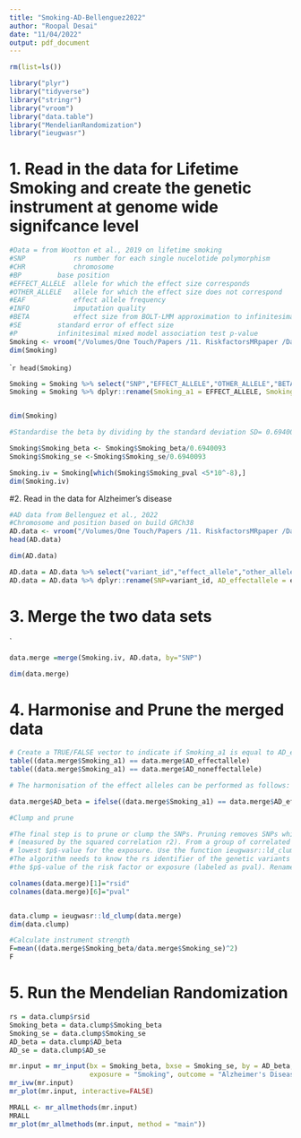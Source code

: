 ```yaml
---
title: "Smoking-AD-Bellenguez2022"
author: "Roopal Desai"
date: "11/04/2022"
output: pdf_document
---
```


```r
rm(list=ls())
```


```r
library("plyr") 
library("tidyverse")
library("stringr") 
library("vroom") 
library("data.table") 
library("MendelianRandomization") 
library("ieugwasr")
```

# 1. Read in the data for Lifetime Smoking and create the genetic instrument at genome wide signifcance level 

```r
#Data = from Wootton et al., 2019 on lifetime smoking
#SNP			rs number for each single nucelotide polymorphism
#CHR			chromosome
#BP			base position
#EFFECT_ALLELE	allele for which the effect size corresponds
#OTHER_ALLELE	allele for which the effect size does not correspond
#EAF			effect allele frequency
#INFO			imputation quality
#BETA			effect size from BOLT-LMM approximation to infinitesimal mixed model (unstandardised)
#SE			standard error of effect size
#P			infinitesimal mixed model association test p-value
Smoking <- vroom("/Volumes/One Touch/Papers /11. RiskfactorsMRpaper /Data/Smoking/Lifetime Smoking/2019.10.02 Lifetime Smoking GWAS Data Sheet 1.txt")
dim(Smoking)
```

````r
head(Smoking)
```

```r
Smoking = Smoking %>% select("SNP","EFFECT_ALLELE","OTHER_ALLELE","BETA","SE","P")
Smoking = Smoking %>% dplyr::rename(Smoking_a1 = EFFECT_ALLELE, Smoking_a2 = OTHER_ALLELE, Smoking_beta = BETA, Smoking_se = SE, Smoking_pval = P)


dim(Smoking)
```

```r
#Standardise the beta by dividing by the standard deviation SD= 0.6940093 (this is reported in the Readme file)

Smoking$Smoking_beta <- Smoking$Smoking_beta/0.6940093
Smoking$Smoking_se <-Smoking$Smoking_se/0.6940093
```

```r
Smoking.iv = Smoking[which(Smoking$Smoking_pval <5*10^-8),]
dim(Smoking.iv)
```
#2. Read in the data for Alzheimer's disease 

```r
#AD data from Bellenguez et al., 2022 
#Chromosome and position based on build GRCh38
AD.data <- vroom("/Volumes/One Touch/Papers /11. RiskfactorsMRpaper /Data/Alzheimer's Disease/Bellenguez 2022/GCST90027158_buildGRCh38.tsv")
head(AD.data)
```

```r
dim(AD.data)
```

```r
AD.data = AD.data %>% select("variant_id","effect_allele","other_allele","beta","standard_error","p_value")
AD.data = AD.data %>% dplyr::rename(SNP=variant_id, AD_effectallele = effect_allele, AD_noneffectallele = other_allele, AD_beta_not_aligned = beta, AD_se = standard_error, AD_pval = p_value)
```

# 3. Merge the two data sets 
`
```r
data.merge =merge(Smoking.iv, AD.data, by="SNP") 

dim(data.merge)
```

# 4. Harmonise and Prune the merged data 

```r

# Create a TRUE/FALSE vector to indicate if Smoking_a1 is equal to AD_effectallele. 
table((data.merge$Smoking_a1) == data.merge$AD_effectallele)
table((data.merge$Smoking_a1) == data.merge$AD_noneffectallele)
```

```r
# The harmonisation of the effect alleles can be performed as follows: 

data.merge$AD_beta = ifelse((data.merge$Smoking_a1) == data.merge$AD_effectallele,                                        data.merge$AD_beta_not_aligned,-1*data.merge$AD_beta_not_aligned)
```

```r

#Clump and prune

#The final step is to prune or clump the SNPs. Pruning removes SNPs which are correlated 
# (measured by the squared correlation r2). From a group of correlated SNPs it retains the one with the 
# lowest $p$-value for the exposure. Use the function ieugwasr::ld_clump to prune the data. 
#The algorithm needs to know the rs identifier of the genetic variants (labeled as rsid) and 
#the $p$-value of the risk factor or exposure (labeled as pval). Rename the following columns accordingly:

colnames(data.merge)[1]="rsid"
colnames(data.merge)[6]="pval"


data.clump = ieugwasr::ld_clump(data.merge)
dim(data.clump)
```


```r
#Calculate instrument strength
F=mean((data.merge$Smoking_beta/data.merge$Smoking_se)^2)
F
```
# 5. Run the Mendelian Randomization 


```r
rs = data.clump$rsid
Smoking_beta = data.clump$Smoking_beta
Smoking_se = data.clump$Smoking_se
AD_beta = data.clump$AD_beta
AD_se = data.clump$AD_se

mr.input = mr_input(bx = Smoking_beta, bxse = Smoking_se, by = AD_beta, byse = AD_se, 
                    exposure = "Smoking", outcome = "Alzheimer's Disease", snps = rs)
mr_ivw(mr.input)
mr_plot(mr.input, interactive=FALSE)

```

```r
MRALL <- mr_allmethods(mr.input)
MRALL
mr_plot(mr_allmethods(mr.input, method = "main"))
```


